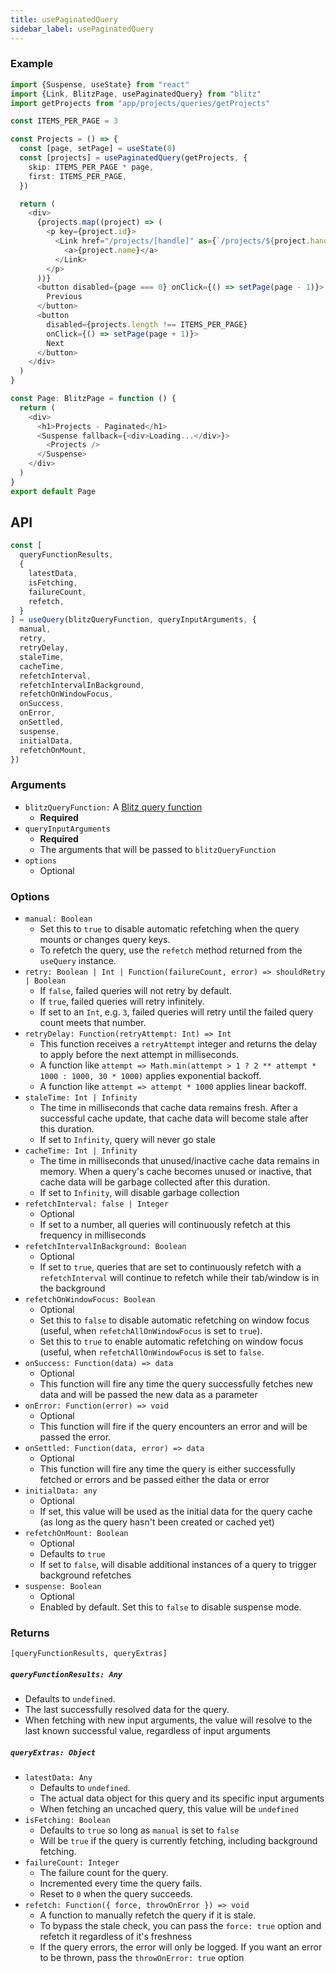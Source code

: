 ```yaml
---
title: usePaginatedQuery
sidebar_label: usePaginatedQuery
---
```


### Example

```ts
import {Suspense, useState} from "react"
import {Link, BlitzPage, usePaginatedQuery} from "blitz"
import getProjects from "app/projects/queries/getProjects"

const ITEMS_PER_PAGE = 3

const Projects = () => {
  const [page, setPage] = useState(0)
  const [projects] = usePaginatedQuery(getProjects, {
    skip: ITEMS_PER_PAGE * page,
    first: ITEMS_PER_PAGE,
  })

  return (
    <div>
      {projects.map((project) => (
        <p key={project.id}>
          <Link href="/projects/[handle]" as={`/projects/${project.handle}`}>
            <a>{project.name}</a>
          </Link>
        </p>
      ))}
      <button disabled={page === 0} onClick={() => setPage(page - 1)}>
        Previous
      </button>
      <button
        disabled={projects.length !== ITEMS_PER_PAGE}
        onClick={() => setPage(page + 1)}>
        Next
      </button>
    </div>
  )
}

const Page: BlitzPage = function () {
  return (
    <div>
      <h1>Projects - Paginated</h1>
      <Suspense fallback={<div>Loading...</div>}>
        <Projects />
      </Suspense>
    </div>
  )
}
export default Page
```

## API

<!-- prettier-ignore -->
```js
const [
  queryFunctionResults,
  {
    latestData,
    isFetching,
    failureCount,
    refetch,
  }
] = useQuery(blitzQueryFunction, queryInputArguments, {
  manual,
  retry,
  retryDelay,
  staleTime,
  cacheTime,
  refetchInterval,
  refetchIntervalInBackground,
  refetchOnWindowFocus,
  onSuccess,
  onError,
  onSettled,
  suspense,
  initialData,
  refetchOnMount,
})
```

### Arguments

- `blitzQueryFunction:` A [Blitz query function](./query-definition)
  - **Required**
- `queryInputArguments`
  - **Required**
  - The arguments that will be passed to `blitzQueryFunction`
- `options`
  - Optional

### Options

- `manual: Boolean`
  - Set this to `true` to disable automatic refetching when the query mounts or changes query keys.
  - To refetch the query, use the `refetch` method returned from the `useQuery` instance.
- `retry: Boolean | Int | Function(failureCount, error) => shouldRetry | Boolean`
  - If `false`, failed queries will not retry by default.
  - If `true`, failed queries will retry infinitely.
  - If set to an `Int`, e.g. `3`, failed queries will retry until the failed query count meets that number.
- `retryDelay: Function(retryAttempt: Int) => Int`
  - This function receives a `retryAttempt` integer and returns the delay to apply before the next attempt in milliseconds.
  - A function like `attempt => Math.min(attempt > 1 ? 2 ** attempt * 1000 : 1000, 30 * 1000)` applies exponential backoff.
  - A function like `attempt => attempt * 1000` applies linear backoff.
- `staleTime: Int | Infinity`
  - The time in milliseconds that cache data remains fresh. After a successful cache update, that cache data will become stale after this duration.
  - If set to `Infinity`, query will never go stale
- `cacheTime: Int | Infinity`
  - The time in milliseconds that unused/inactive cache data remains in memory. When a query's cache becomes unused or inactive, that cache data will be garbage collected after this duration.
  - If set to `Infinity`, will disable garbage collection
- `refetchInterval: false | Integer`
  - Optional
  - If set to a number, all queries will continuously refetch at this frequency in milliseconds
- `refetchIntervalInBackground: Boolean`
  - Optional
  - If set to `true`, queries that are set to continuously refetch with a `refetchInterval` will continue to refetch while their tab/window is in the background
- `refetchOnWindowFocus: Boolean`
  - Optional
  - Set this to `false` to disable automatic refetching on window focus (useful, when `refetchAllOnWindowFocus` is set to `true`).
  - Set this to `true` to enable automatic refetching on window focus (useful, when `refetchAllOnWindowFocus` is set to `false`.
- `onSuccess: Function(data) => data`
  - Optional
  - This function will fire any time the query successfully fetches new data and will be passed the new data as a parameter
- `onError: Function(error) => void`
  - Optional
  - This function will fire if the query encounters an error and will be passed the error.
- `onSettled: Function(data, error) => data`
  - Optional
  - This function will fire any time the query is either successfully fetched or errors and be passed either the data or error
- `initialData: any`
  - Optional
  - If set, this value will be used as the initial data for the query cache (as long as the query hasn't been created or cached yet)
- `refetchOnMount: Boolean`
  - Optional
  - Defaults to `true`
  - If set to `false`, will disable additional instances of a query to trigger background refetches
- `suspense: Boolean`
  - Optional
  - Enabled by default. Set this to `false` to disable suspense mode.

### Returns

`[queryFunctionResults, queryExtras]`

##### `queryFunctionResults: Any`

- Defaults to `undefined`.
- The last successfully resolved data for the query.
- When fetching with new input arguments, the value will resolve to the last known successful value, regardless of input arguments

##### `queryExtras: Object`

- `latestData: Any`
  - Defaults to `undefined`.
  - The actual data object for this query and its specific input arguments
  - When fetching an uncached query, this value will be `undefined`
- `isFetching: Boolean`
  - Defaults to `true` so long as `manual` is set to `false`
  - Will be `true` if the query is currently fetching, including background fetching.
- `failureCount: Integer`
  - The failure count for the query.
  - Incremented every time the query fails.
  - Reset to `0` when the query succeeds.
- `refetch: Function({ force, throwOnError }) => void`
  - A function to manually refetch the query if it is stale.
  - To bypass the stale check, you can pass the `force: true` option and refetch it regardless of it's freshness
  - If the query errors, the error will only be logged. If you want an error to be thrown, pass the `throwOnError: true` option
